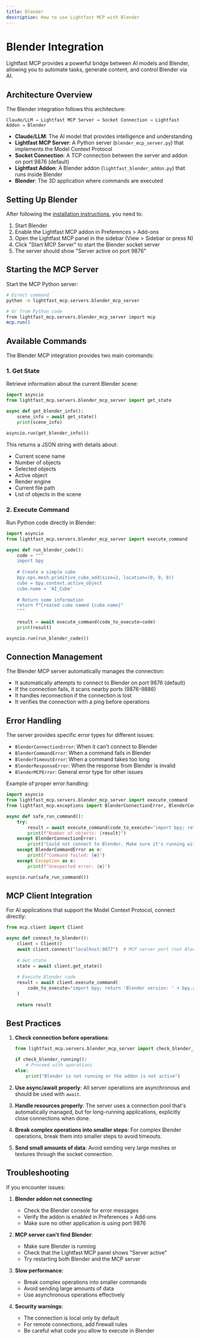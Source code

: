```yaml
---
title: Blender 
description: How to use Lightfast MCP with Blender
---
```


# Blender Integration

Lightfast MCP provides a powerful bridge between AI models and Blender, allowing you to automate tasks, generate content, and control Blender via AI.

## Architecture Overview

The Blender integration follows this architecture:

```
Claude/LLM → Lightfast MCP Server → Socket Connection → Lightfast Addon → Blender
```

- **Claude/LLM**: The AI model that provides intelligence and understanding
- **Lightfast MCP Server**: A Python server (`blender_mcp_server.py`) that implements the Model Context Protocol
- **Socket Connection**: A TCP connection between the server and addon on port 9876 (default)
- **Lightfast Addon**: A Blender addon (`lightfast_blender_addon.py`) that runs inside Blender 
- **Blender**: The 3D application where commands are executed

## Setting Up Blender

After following the [installation instructions](../installation), you need to:

1. Start Blender
2. Enable the Lightfast MCP addon in Preferences > Add-ons
3. Open the Lightfast MCP panel in the sidebar (View > Sidebar or press N)
4. Click "Start MCP Server" to start the Blender socket server
5. The server should show "Server active on port 9876"

## Starting the MCP Server

Start the MCP Python server:

```bash
# Direct command
python -m lightfast_mcp.servers.blender_mcp_server

# Or from Python code
from lightfast_mcp.servers.blender_mcp_server import mcp
mcp.run()
```

## Available Commands

The Blender MCP integration provides two main commands:

### 1. Get State

Retrieve information about the current Blender scene:

```python
import asyncio
from lightfast_mcp.servers.blender_mcp_server import get_state

async def get_blender_info():
    scene_info = await get_state()
    print(scene_info)

asyncio.run(get_blender_info())
```

This returns a JSON string with details about:
- Current scene name
- Number of objects
- Selected objects
- Active object
- Render engine
- Current file path
- List of objects in the scene

### 2. Execute Command

Run Python code directly in Blender:

```python
import asyncio
from lightfast_mcp.servers.blender_mcp_server import execute_command

async def run_blender_code():
    code = """
    import bpy
    
    # Create a simple cube
    bpy.ops.mesh.primitive_cube_add(size=2, location=(0, 0, 0))
    cube = bpy.context.active_object
    cube.name = 'AI_Cube'
    
    # Return some information
    return f"Created cube named {cube.name}"
    """
    
    result = await execute_command(code_to_execute=code)
    print(result)

asyncio.run(run_blender_code())
```

## Connection Management

The Blender MCP server automatically manages the connection:

- It automatically attempts to connect to Blender on port 9876 (default)
- If the connection fails, it scans nearby ports (9876-9886)
- It handles reconnection if the connection is lost
- It verifies the connection with a ping before operations

## Error Handling

The server provides specific error types for different issues:

- `BlenderConnectionError`: When it can't connect to Blender
- `BlenderCommandError`: When a command fails in Blender
- `BlenderTimeoutError`: When a command takes too long
- `BlenderResponseError`: When the response from Blender is invalid
- `BlenderMCPError`: General error type for other issues

Example of proper error handling:

```python
import asyncio
from lightfast_mcp.servers.blender_mcp_server import execute_command
from lightfast_mcp.exceptions import BlenderConnectionError, BlenderCommandError

async def safe_run_command():
    try:
        result = await execute_command(code_to_execute="import bpy; return len(bpy.data.objects)")
        print(f"Number of objects: {result}")
    except BlenderConnectionError:
        print("Could not connect to Blender. Make sure it's running with the addon enabled.")
    except BlenderCommandError as e:
        print(f"Command failed: {e}")
    except Exception as e:
        print(f"Unexpected error: {e}")

asyncio.run(safe_run_command())
```

## MCP Client Integration

For AI applications that support the Model Context Protocol, connect directly:

```python
from mcp.client import Client

async def connect_to_blender():
    client = Client()
    await client.connect("localhost:9877")  # MCP server port (not Blender's port)
    
    # Get state
    state = await client.get_state()
    
    # Execute Blender code
    result = await client.execute_command(
        code_to_execute="import bpy; return 'Blender version: ' + bpy.app.version_string"
    )
    
    return result
```

## Best Practices

1. **Check connection before operations**:
   ```python
   from lightfast_mcp.servers.blender_mcp_server import check_blender_running
   
   if check_blender_running():
       # Proceed with operations
   else:
       print("Blender is not running or the addon is not active")
   ```

2. **Use async/await properly**:
   All server operations are asynchronous and should be used with `await`.

3. **Handle resources properly**:
   The server uses a connection pool that's automatically managed, but for long-running applications, explicitly close connections when done.

4. **Break complex operations into smaller steps**:
   For complex Blender operations, break them into smaller steps to avoid timeouts.

5. **Send small amounts of data**:
   Avoid sending very large meshes or textures through the socket connection.

## Troubleshooting

If you encounter issues:

1. **Blender addon not connecting**:
   - Check the Blender console for error messages
   - Verify the addon is enabled in Preferences > Add-ons
   - Make sure no other application is using port 9876

2. **MCP server can't find Blender**:
   - Make sure Blender is running
   - Check that the Lightfast MCP panel shows "Server active"
   - Try restarting both Blender and the MCP server

3. **Slow performance**:
   - Break complex operations into smaller commands
   - Avoid sending large amounts of data
   - Use asynchronous operations effectively

4. **Security warnings**:
   - The connection is local only by default
   - For remote connections, add firewall rules
   - Be careful what code you allow to execute in Blender 